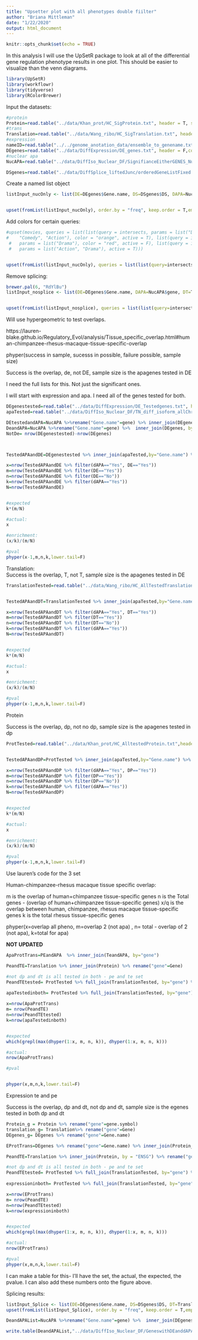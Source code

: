 ```yaml
---
title: "Upsetter plot with all phenotypes double fiilter"
author: "Briana Mittleman"
date: "1/22/2020"
output: html_document
---
```


```r
knitr::opts_chunk$set(echo = TRUE)
```

In this analysis I will use the UpSetR package to look at all of the differential gene regulation phenotype results in one plot. This should be easier to visualize than the venn diagrams.  


```r

library(UpSetR)
library(workflowr)
library(tidyverse)
library(RColorBrewer)
```



Input the datasets:

```r
#protein
Protein=read.table("../data/Khan_prot/HC_SigProtein.txt", header = T, stringsAsFactors = F)
#trans
Translation=read.table("../data/Wang_ribo/HC_SigTranslation.txt", header = T, stringsAsFactors = F)
#expression
nameID=read.table("../../genome_anotation_data/ensemble_to_genename.txt",sep="\t", header = T, stringsAsFactors = F)
DEgenes=read.table("../data/DiffExpression/DE_genes.txt", header = F,col.names = c("Gene_stable_ID"),stringsAsFactors = F) %>% inner_join(nameID, by="Gene_stable_ID") %>% dplyr::select(Gene.name)
#nuclear apa  
NucAPA=read.table("../data/DiffIso_Nuclear_DF/SignifianceEitherGENES_Nuclear.txt",header = T,stringsAsFactors = F)

DSgenes=read.table("../data/DiffSplice_liftedJunc/orderedGeneListFixed.txt",stringsAsFactors = F, col.names = "DS")

```


Create a named list object  


```r
listInput_nucOnly <- list(DE=DEgenes$Gene.name, DS=DSgenes$DS, DAPA=NucAPA$gene, DT=Translation$Gene, DP=Protein$gene.symbol)


upset(fromList(listInput_nucOnly), order.by = "freq", keep.order = T,empty.intersections = "on")
```

Add colors for certain queries:

```r
#upset(movies, queries = list(list(query = intersects, params = list("Drama", 
#    "Comedy", "Action"), color = "orange", active = T), list(query = intersects, 
 #   params = list("Drama"), color = "red", active = F), list(query = intersects, 
 #   params = list("Action", "Drama"), active = T)))


upset(fromList(listInput_nucOnly), queries = list(list(query=intersects, params=list("DAPA", "DT", "DP"), color="red", active=T,query.name="APA,Ribo, Protein"),list(query=intersects, params=list("DE", "DT", "DP"), color="orange", active=T, query.name="Expression,Ribo, Protein"), list(query=intersects, params=list("DS", "DT", "DP"), color="green", active=T,query.name="Splicing ,Ribo, Protein"),list(query=intersects, params=list("DAPA", "DT"), color="blue", active=T, query.name="APA,Ribo") ,list(query=intersects, params=list("DAPA", "DP"), color="purple", active=T, query.name="APA, Protein")), order.by = "freq", query.legend = "bottom")

```
Remove splicing:  

```r

brewer.pal(6, "RdYlBu")
listInput_nosplice <- list(DE=DEgenes$Gene.name, DAPA=NucAPA$gene, DT=Translation$Gene, DP=Protein$gene.symbol)


upset(fromList(listInput_nosplice), queries = list(list(query=intersects, params=list("DAPA", "DT", "DP"), color="#D7191C", active=T,query.name="APA, Ribo, Protein"),list(query=intersects, params=list("DE", "DT", "DP"), color="#FDAE61", active=T, query.name="Expression,Ribo, Protein"),list(query=intersects, params=list("DAPA", "DT"), color="#FEE090", active=T, query.name="APA,Ribo") ,list(query=intersects, params=list("DAPA", "DP"), color="#ABD9E9", active=T, query.name="APA, Protein"),list(query=intersects, params=list("DAPA", "DE"), color="#2C7BB6", active=T, query.name="APA, Expression")), order.by = "freq", query.legend = "bottom")
```


Will use hypergeometric to test overlaps.  

https://lauren-blake.github.io/Regulatory_Evol/analysis/Tissue_specific_overlap.html#human-chimpanzee-rhesus-macaque-tissue-specific-overlap


phyper(success in sample, sucesss in possible, failure possible, sample size)

Success is the overlap, de, not DE, sample size is the apagenes tested in DE 

I need the full lists for this. Not just the significant ones.  


I will start with expression and apa. I need all of the genes tested for both.   

```r

DEgenestested=read.table("../data/DiffExpression/DE_Testedgenes.txt", header = F,col.names = c("Gene_stable_ID"),stringsAsFactors = F) %>% inner_join(nameID, by="Gene_stable_ID") %>% dplyr::select(Gene.name)
apaTested=read.table("../data/DiffIso_Nuclear_DF/TN_diff_isoform_allChrom.txt_significance.txt",sep="\t" ,col.names = c('status','loglr','df','p','cluster','p.adjust'),stringsAsFactors = F) %>% filter(status=="Success") %>% separate(cluster, into=c("chr", "Gene.name"),sep=":")

DEtestedandAPA=NucAPA %>%rename("Gene.name"=gene) %>% inner_join(DEgenestested, by="Gene.name") %>% nrow()
DeandAPA=NucAPA %>%rename("Gene.name"=gene) %>%  inner_join(DEgenes, by="Gene.name")%>% nrow()
NotDe= nrow(DEgenestested)-nrow(DEgenes)



TestedAPAandDE=DEgenestested %>% inner_join(apaTested,by="Gene.name") %>% mutate(DE=ifelse(Gene.name %in% DEgenes$Gene.name, "Yes", "No"), dAPA=ifelse(Gene.name %in% NucAPA$gene, "Yes", "No"))

x=nrow(TestedAPAandDE %>% filter(dAPA=="Yes", DE=="Yes"))
m=nrow(TestedAPAandDE %>% filter(DE=="Yes"))
n=nrow(TestedAPAandDE %>% filter(DE=="No"))
k=nrow(TestedAPAandDE %>% filter(dAPA=="Yes"))
N=nrow(TestedAPAandDE)


#expected
k*(m/N)

#actual:
x

#enrichment: 
(x/k)/(m/N)

#pval
phyper(x-1,m,n,k,lower.tail=F)
```

Translation:  
Success is the overlap, T, not T, sample size is the apagenes tested in DE 

```r
TranslationTested=read.table("../data/Wang_ribo/HC_AllTestedTranslation.txt",header = T,stringsAsFactors = F) %>% rename("Gene.name"=Gene)


TestedAPAandDT=TranslationTested %>% inner_join(apaTested,by="Gene.name") %>% mutate(DT=ifelse(Gene.name %in% Translation$Gene, "Yes", "No"), dAPA=ifelse(Gene.name %in% NucAPA$gene, "Yes", "No"))

x=nrow(TestedAPAandDT %>% filter(dAPA=="Yes", DT=="Yes"))
m=nrow(TestedAPAandDT %>% filter(DT=="Yes"))
n=nrow(TestedAPAandDT %>% filter(DT=="No"))
k=nrow(TestedAPAandDT %>% filter(dAPA=="Yes"))
N=nrow(TestedAPAandDT)


#expected
k*(m/N)

#actual:
x

#enrichment: 
(x/k)/(m/N)

#pval
phyper(x-1,m,n,k,lower.tail=F)


```

Protein  

Success is the overlap, dp, not no dp, sample size is the apagenes tested in dp  

```r
ProtTested=read.table("../data/Khan_prot/HC_AlltestedProtein.txt",header = T,stringsAsFactors = F) %>% rename("Gene.name"=gene.symbol)


TestedAPAandDP=ProtTested %>% inner_join(apaTested,by="Gene.name") %>% mutate(DP=ifelse(Gene.name %in% Protein$gene.symbol, "Yes", "No"), dAPA=ifelse(Gene.name %in% NucAPA$gene, "Yes", "No"))

x=nrow(TestedAPAandDP %>% filter(dAPA=="Yes", DP=="Yes"))
m=nrow(TestedAPAandDP %>% filter(DP=="Yes"))
n=nrow(TestedAPAandDP %>% filter(DP=="No"))
k=nrow(TestedAPAandDP %>% filter(dAPA=="Yes"))
N=nrow(TestedAPAandDP)


#expected
k*(m/N)

#actual:
x

#enrichment: 
(x/k)/(m/N)

#pval
phyper(x-1,m,n,k,lower.tail=F)
```


Use lauren's code for the 3 set  

Human-chimpanzee-rhesus macaque tissue specific overlap:  

m is the overlap of human+chimpanzee tissue-specific genes
n is the Total genes - (overlap of human+chimpanzee tissue-specific genes)
x/q is the overlap between human, chimpanzee, rhesus macaque tissue-specific genes
k is the total rhesus tissue-specific genes


phyper(x=overlap all pheno, m=overlap 2 (not apa) , n= total - overlap of 2 (not apa), k=total for apa)


**NOT UPDATED**
```r
ApaProtTrans=PEandAPA  %>% inner_join(TeandAPA, by="gene")

PeandTE=Translation %>% inner_join(Protein) %>% rename("gene"=Gene)

#not dp and dt is all tested in both - pe and te set
PeandTEtested= ProtTested %>% full_join(TranslationTested, by="gene") %>% anti_join(PeandTE,by="gene")
  
apaTestedinboth= ProtTested %>% full_join(TranslationTested, by="gene") %>% inner_join(NucAPA, by="gene")

x=nrow(ApaProtTrans)
m= nrow(PeandTE)
n=nrow(PeandTEtested)
k=nrow(apaTestedinboth)


#expected
which(grepl(max(dhyper(1:x, m, n, k)), dhyper(1:x, m, n, k)))

#actual:
nrow(ApaProtTrans)

#pval


phyper(x,m,n,k,lower.tail=F)
```

Expression te and pe  


Success is the overlap, dp and dt, not dp and dt, sample size is the egenes tested in both dp and dt 


```r
Protein_g = Protein %>% rename("gene"=gene.symbol)
translation_g= Translation%>% rename("gene"=Gene)
DEgenes_g= DEgenes %>% rename("gene"=Gene.name)

EProtTrans=DEgenes %>% rename("gene"=Gene.name) %>% inner_join(Protein_g, by="gene") %>% inner_join(translation_g, by="gene")

PeandTE=Translation %>% inner_join(Protein, by = "ENSG") %>% rename("gene"=Gene)

#not dp and dt is all tested in both - pe and te set
PeandTEtested= ProtTested %>% full_join(TranslationTested, by="gene") %>% anti_join(PeandTE,by="gene")
  
expressioninboth= ProtTested %>% full_join(TranslationTested, by="gene") %>% inner_join(DEgenes_g, by="gene")

x=nrow(EProtTrans)
m= nrow(PeandTE)
n=nrow(PeandTEtested)
k=nrow(expressioninboth)


#expected
which(grepl(max(dhyper(1:x, m, n, k)), dhyper(1:x, m, n, k)))

#actual:
nrow(EProtTrans)

#pval
phyper(x,m,n,k,lower.tail=F)
```


I can make a table for this- I'll have the set, the actual, the expected, the pvalue. I can also add these numbers onto the figure above.  


Splicing results:  

```r
listInput_Splice <- list(DE=DEgenes$Gene.name, DS=DSgenes$DS, DT=Translation$Gene, DP=Protein$gene.symbol)
upset(fromList(listInput_Splice), order.by = "freq", keep.order = T,empty.intersections = "on")
```

```r
DeandAPAList=NucAPA %>%rename("Gene.name"=gene) %>%  inner_join(DEgenes, by="Gene.name") %>% rename("gene"=Gene.name)

write.table(DeandAPAList,"../data/DiffIso_Nuclear_DF/GeneswithDEanddAPA.txt", col.names = T,row.names = F,quote = F)
```

